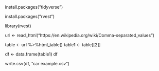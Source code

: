 install.packages("tidyverse")

install.packages("rvest")


library(rvest)

url <- read_html("https://en.wikipedia.org/wiki/Comma-separated_values")

table <- url %>%html_table()
table1 <- table[[2]]

df <- data.frame(table1)
df

write.csv(df, "car example.csv")

